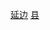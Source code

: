 {{Catnav|頁面分類|...|县级行政区|中国县份|吉林省县份}}
{{Catnav|頁面分類|...|吉林行政区划|吉林县级行政区|吉林省县份}}
{{Catnav|頁面分類|...|吉林市州|延边|延边行政区划|延边市县}}
[[Category:吉林省县份|延边]]
[[Category:延边市县|县]]
{{catmore|汪清县|吉林省汪清县}}
